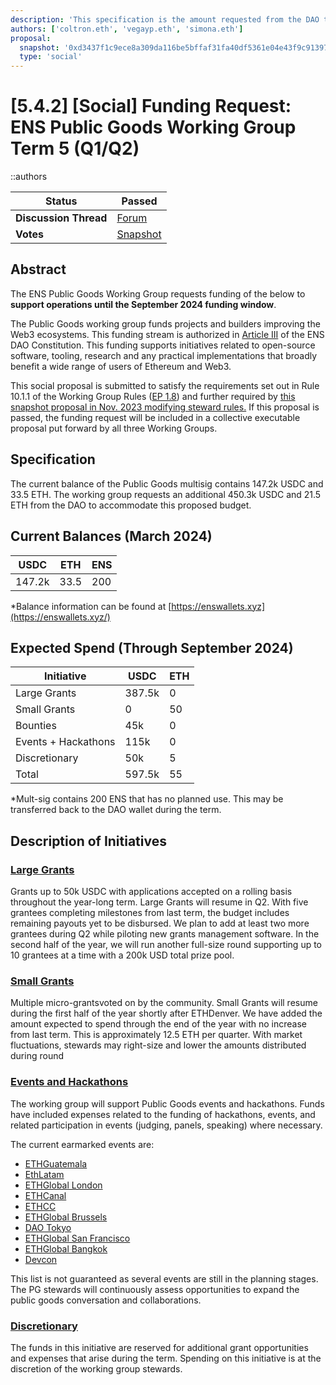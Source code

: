 ```yaml
---
description: 'This specification is the amount requested from the DAO treasury to the Public Goods  Multisig to fulfill anticipated budgetary needs through September 2024.'
authors: ['coltron.eth', 'vegayp.eth', 'simona.eth']
proposal:
  snapshot: '0xd3437f1c9ece8a309da116be5bffaf31fa40df5361e04e43f9c913970a8746ee'
  type: 'social'
---
```


# [5.4.2] [Social] Funding Request: ENS Public Goods Working Group Term 5 (Q1/Q2)

::authors

| **Status**            | Passed                                                                                                                     |
| --------------------- | -------------------------------------------------------------------------------------------------------------------------- |
| **Discussion Thread** | [Forum](https://discuss.ens.domains/t/ep-5-5-executable-funding-request-ens-public-goods-working-group-term-5-q1-q2/18885) |
| **Votes**             | [Snapshot](https://snapshot.box/#/s:ens.eth/proposal/0xd3437f1c9ece8a309da116be5bffaf31fa40df5361e04e43f9c913970a8746ee)   |

## Abstract

The ENS Public Goods Working Group requests funding of the below to **support operations until the September 2024 funding window**.

The Public Goods working group funds projects and builders improving the Web3 ecosystems. This funding stream is authorized in [Article III](https://docs.ens.domains/dao/constitution#iii-income-funds-ens-and-other-public-goods) of the ENS DAO Constitution. This funding supports initiatives related to open-source software, tooling, research and any practical implementations that broadly benefit a wide range of users of Ethereum and Web3.

This social proposal is submitted to satisfy the requirements set out in Rule 10.1.1 of the Working Group Rules ([EP 1.8](https://docs.ens.domains/v/governance/governance-proposals/term-1/ep12-working-group-rules)) and further required by [this snapshot proposal in Nov. 2023 modifying steward rules.](https://snapshot.org/#/ens.eth/proposal/0x26a5c8dec547837495707e70446d1e7cd874a91f75753c602998f6e70083a266) If this proposal is passed, the funding request will be included in a collective executable proposal put forward by all three Working Groups.

## Specification

The current balance of the Public Goods multisig contains 147.2k USDC and 33.5 ETH.
The working group requests an additional 450.3k USDC and 21.5 ETH from the DAO to accommodate this proposed budget.

## Current Balances (March 2024)

| USDC   | ETH  | ENS |
| ------ | ---- | --- |
| 147.2k | 33.5 | 200 |

\*Balance information can be found at [https://enswallets.xyz](https://enswallets.xyz/)

## Expected Spend (Through September 2024)

| Initiative          | USDC   | ETH |
| ------------------- | ------ | --- |
| Large Grants        | 387.5k | 0   |
| Small Grants        | 0      | 50  |
| Bounties            | 45k    | 0   |
| Events + Hackathons | 115k   | 0   |
| Discretionary       | 50k    | 5   |
| Total               | 597.5k | 55  |

\*Mult-sig contains 200 ENS that has no planned use. This may be transferred back to the DAO wallet during the term.

## Description of Initiatives

### [Large Grants](https://discuss.ens.domains/t/public-goods-group-budget-h1-2024/18725#large-grants-3)

Grants up to 50k USDC with applications accepted on a rolling basis throughout the year-long term. Large Grants will resume in Q2. With five grantees completing milestones from last term, the budget includes remaining payouts yet to be
disbursed. We plan to add at least two more grantees during Q2 while piloting new grants management software. In the second half of the year, we will run another full-size round supporting up to 10 grantees at a time with a 200k USD total prize
pool.

### [Small Grants](https://discuss.ens.domains/t/public-goods-group-budget-h1-2024/18725#small-grants-4)

Multiple micro-grantsvoted on by the community. Small Grants will resume during the first half of the year shortly after ETHDenver. We have added the amount expected to spend through the end of the year with no increase from last term. This is
approximately 12.5 ETH per quarter. With market fluctuations, stewards may right-size and lower the amounts distributed during round

### [Events and Hackathons](https://discuss.ens.domains/t/public-goods-group-budget-h1-2024/18725#events-and-hackathons-5)

The working group will support Public Goods events and hackathons. Funds have included expenses related to the funding of hackathons, events, and related participation in events (judging, panels, speaking) where necessary.

The current earmarked events are:

- [ETHGuatemala](https://ethereum.gt/)
- [EthLatam](https://ethlatam.org/)
- [ETHGlobal London](https://ethglobal.com/events/london2024)
- [ETHCanal](https://www.ethcanal.xyz/)
- [ETHCC](https://ethcc.io/)
- [ETHGlobal Brussels](https://ethglobal.com/events/brussels)
- [DAO Tokyo](https://dao-tokyo.xyz/)
- [ETHGlobal San Francisco](https://ethglobal.com/events/sanfrancisco2024)
- [ETHGlobal Bangkok](https://ethglobal.com/events/bangkok)
- [Devcon](https://devcon.org/en/)

This list is not guaranteed as several events are still in the planning stages.
The PG stewards will continuously assess opportunities to expand the public goods conversation and collaborations.

### [Discretionary](https://discuss.ens.domains/t/public-goods-group-budget-h1-2024/18725#discretionary-6)

The funds in this initiative are reserved for additional grant opportunities and expenses that arise during the term. Spending on this initiative is at the discretion of the working group stewards.
